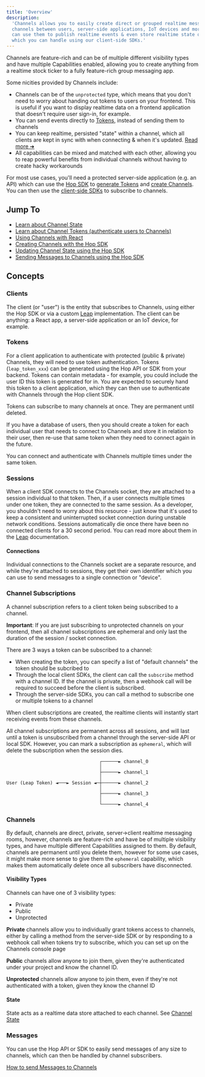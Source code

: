 ```yaml
---
title: 'Overview'
description:
  'Channels allows you to easily create direct or grouped realtime message
  channels between users, server-side applications, IoT devices and more. You
  can use them to publish realtime events & even store realtime state objects
  which you can handle using our client-side SDKs.'
---
```


Channels are feature-rich and can be of multiple different visibility types and
have multiple Capabilities enabled, allowing you to create anything from a
realtime stock ticker to a fully feature-rich group messaging app.

Some nicities provided by Channels include:

- Channels can be of the `unprotected` type, which means that you don't need to
  worry about handing out tokens to users on your frontend. This is useful if
  you want to display realtime data on a frontend application that doesn't
  require user sign-in, for example.
- You can send events directly to [Tokens](./tokens), instead of sending
  them to channels
- You can keep realtime, persisted "state" within a channel, which all clients
  are kept in sync with when connecting & when it's updated.
  [Read more ➜](./channel-state)
- All capabilities can be mixed and matched with each other, allowing you to
  reap powerful benefits from individual channels without having to create hacky
  workarounds

For most use cases, you'll need a protected server-side application (e.g. an
API) which can use the [Hop SDK](/sdks/server/js) to
[generate Tokens](./tokens) and
[create Channels](./creating-channels). You can then use the
[client-side SDKs](/sdks/client/js) to subscribe to channels.

## Jump To

- [Learn about Channel State](./channel-state)
- [Learn about Channel Tokens (authenticate users to Channels)](./tokens)
- [Using Channels with React](./reference/react)
- [Creating Channels with the Hop SDK](./reference/creating-channels)
- [Updating Channel State using the Hop SDK](./reference/updating-channel-state)
- [Sending Messages to Channels using the Hop SDK](./reference/sending-messages)

## Concepts

### Clients

The client (or "user") is the entity that subscribes to Channels, using either
the Hop SDK or via a custom [Leap](./internals/leap) implementation. The
client can be anything: a React app, a server-side application or an IoT device,
for example.

### Tokens

For a client application to authenticate with protected (public & private)
Channels, they will need to use token authentication. Tokens (`leap_token_xxx`)
can be generated using the Hop API or SDK from your backend. Tokens can contain
metadata - for example, you could include the user ID this token is generated
for in. You are expected to securely hand this token to a client application,
which they can then use to authenticate with Channels through the Hop client
SDK.

Tokens can subscribe to many channels at once. They are permanent until deleted.

If you have a database of users, then you should create a token for each
individual user that needs to connect to Channels and store it in relation to
their user, then re-use that same token when they need to connect again in the
future.

You can connect and authenticate with Channels multiple times under the same
token.

### Sessions

When a client SDK connects to the Channels socket, they are attached to a
session individual to that token. Then, if a user connects multiple times under
one token, they are connected to the same session. As a developer, you shouldn't
need to worry about this resource - just know that it's used to keep a
consistent and uninterrupted socket connection during unstable network
conditions. Sessions automatically die once there have been no connected clients
for a 30 second period. You can read more about them in the
[Leap](./internals/leap) documentation.

#### Connections

Individual connections to the Channels socket are a separate resource, and while
they're attached to sessions, they get their own identifier which you can use to
send messages to a single connection or "device".

### Channel Subscriptions

A channel subscription refers to a client token being subscribed to a channel.

**Important**: If you are just subscribing to unprotected channels on your
frontend, then all channel subscriptions are ephemeral and only last the
duration of the session / socket connection.

There are 3 ways a token can be subscribed to a channel:

- When creating the token, you can specify a list of "default channels" the
  token should be subcribed to
- Through the local client SDKs, the client can call the `subscribe` method with
  a channel ID. If the channel is private, then a webhook call will be required
  to succeed before the client is subscribed.
- Through the server-side SDKs, you can call a method to subscribe one or
  multiple tokens to a channel

When client subscriptions are created, the realtime clients will instantly start
receiving events from these channels.

All channel subscriptions are permanent across all sessions, and will last until
a token is unsubscribed from a channel through the server-side API or local SDK.
However, you can mark a subscription as `ephemeral`, which will delete the
subscription when the session dies.

```
                                  ┌──────► channel_0
                                  │
                                  ├──────► channel_1
                                  │
User (Leap Token) ◄───► Session ◄─┼──────► channel_2
                                  │
                                  ├──────► channel_3
                                  │
                                  └──────► channel_4
```

### Channels

By default, channels are direct, private, server->client realtime messaging
rooms, however, channels are feature-rich and have be of multiple visibility
types, and have multiple different Capabilities assigned to them. By default,
channels are permanent until you delete them, however for some use cases, it
might make more sense to give them the `ephemeral` capability, which makes them
automatically delete once all subscribers have disconnected.

#### Visibility Types

Channels can have one of 3 visibility types:

- Private
- Public
- Unprotected

**Private** channels allow you to individually grant tokens access to channels,
either by calling a method from the server-side SDK or by responding to a
webhook call when tokens try to subscribe, which you can set up on the Channels
console page

**Public** channels allow anyone to join them, given they're authenticated under
your project and know the channel ID.

**Unprotected** channels allow anyone to join them, even if they're not
authenticated with a token, given they know the channel ID

#### State

State acts as a realtime data store attached to each channel. See
[Channel State](./channel-state)

### Messages

You can use the Hop API or SDK to easily send messages of any size to channels,
which can then be handled by channel subscribers.

[How to send Messages to Channels](./reference/sending-messages)
